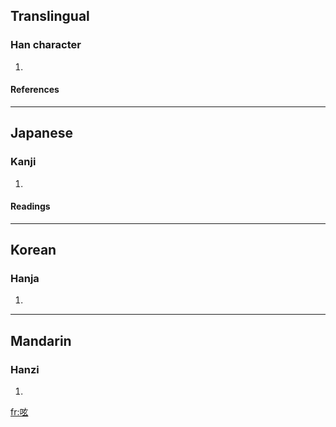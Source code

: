 ==Translingual==
===Han character===
{{Han char|rn=30|rad=口|as=05|sn=8|four=|canj=口卜女戈 (RYVI)}}
# {{defn|Han}}
====References====
{{Han ref|kx=0181.220|dkj=03427|dj=0399.290|hdz=10608.080|uh=545F|ud=21599}}
----
==Japanese==
===Kanji===
{{ja-kanji|grade=|rs=口05}}
# {{defn|Japanese}} 
====Readings====
{{ja-readings|on=[[げん]] (gen)|kun=[[つぶやく]] (tsubuyaku)}}
----
==Korean==
===Hanja===
{{ko-hanja|hangeul=현|rv=hyeon|mr=hyŏn}}
# {{defn|Korean}}
----
==Mandarin==
===Hanzi===
{{cmn-hanzi|pin=[[ne]] (ne5), [[quǎn]] (quan3)|wg=*<sup>5</sup>, ch'üan<sup>3</sup>}}
# {{defn|Mandarin}}

[[fr:呟]]